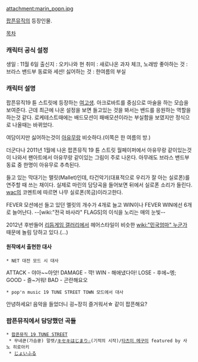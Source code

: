 attachment:marin_popn.jpg

[[팝픈뮤직]]의 등장인물.

[[목차]]
=== 캐릭터 공식 설정 ===
생일 : 11월 6일
출신지 : 오키나와 현
취미 : 새로나온 과자 체크, 노래방
좋아하는 것 : 브라스 밴드부 동료와 세션!
싫어하는 것 : 한여름의 부실

=== 캐릭터 설명 === 
팝픈뮤직19 튠 스트릿에 등장하는 [[여고생]]. 아크로바트를 중심으로 마술을 하는 모습을 보여준다. 근데 최근에 나온 설정을 보면 들고있는 것을 봐서는 밴드를 응원하는 역할을 하는것 같다. 로케테스트때에는 배드모션이 패배모션이라는 부실함을 보였지만 정식으로 나올때는 바뀌었다.

여담이지만 싫어하는것이 [[아유무]]랑 비슷하다.(이쪽은 한 여름의 방.)

더군다나 2011년 1월에 나온 팝픈뮤직 19 튠 스트릿 월페이퍼에서 아유무랑 같이있는것이 나와서 팬아트에서 아유무랑 같이있는 그림이 주로 나온다. 아무래도 브라스 밴드부 동료 중 한명이 아유무로 추측된다.

들고 있는 막대기는 맬릿(Mallet)인데, 타건악기(대표적으로 우리가 잘 아는 실로폰)를 연주할 때 쓰는 채이다. 실제로 마린의 담당곡을 들어보면 뒤에서 실로폰 소리가 들린다. [[wac]]의 코멘트에 따르면 나무 실로폰(목금)이라고한다.

FEVER 모션에선 들고 있던 멜릿의 개수가 4개로 늘고 WIN이나 FEVER WIN에선 6개로 늘어난다. --[wiki:"전국 바사라" FLAGS]의 이식을 노리는 매의 눈빛--

2012년 후반들어 [[리듬게임 갤러리]]에서 헤어스타일이 비슷한 [[wiki:"민국엄마" 누군가]] 때문에 놀림 당하고 있다.(...)

==== 원작에서 출현한 대사 ====

 * NET 대전 모드 시 대사

ATTACK - 야아~~아앗!
DAMAGE - 꺅!
WIN - 해애냈다아!
LOSE - 후에~엥;
GOOD - 즐~거워!
BAD - 곤란해요오

 * pop'n music 19 TUNE STREET TOWN 모드에서 대사

안녕하세요!
음악을 들었더니
굉~장히 즐거워서☆
같이 팝픈해요?

=== 팝픈뮤직에서 담당했던 곡들 ===
 * [[팝픈뮤직 19 TUNE STREET]]
  * 무네큔(가슴쿵) 말렛/[[キセキはじまり☆]](기적의 시작)/[[타츠미 메구미]] featured by 사노 히로아키
  * [[じょいふる]]
